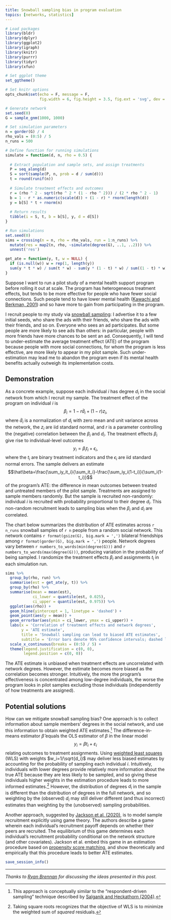 ```yaml
---
title: Snowball sampling bias in program evaluation
topics: [networks, statistics]
---
```


```r
# Load packages
library(bldr)
library(dplyr)
library(ggplot2)
library(igraph)
library(knitr)
library(purrr)
library(tidyr)
library(xfun)

# Set ggplot theme
set_ggtheme()

# Set knitr options
opts_chunk$set(echo = F, message = F,
               fig.width = 6, fig.height = 3.5, fig.ext = 'svg', dev = 'svg')

# Generate network
set.seed(0)
G = sample_gnm(1000, 1000)

# Set simulation parameters
n = gorder(G) / 4
rho_vals = (0:5) / 5
n_runs = 500

# Define function for running simulations
simulate = function(d, n, rho = 0.5) {
  
  # Extract population and sample sets, and assign treatments
  P = seq_along(d)
  S = sort(sample(P, n, prob = d / sum(d)))
  t = round(runif(n))
  
  # Simulate treatment effects and outcomes
  r = (rho ^ 2 - sqrt(rho ^ 2 * (1 - rho ^ 2))) / (2 * rho ^ 2 - 1)
  b = 1 - r * as.numeric(scale(d)) + (1 - r) * rnorm(length(d))
  y = b[S] * t + rnorm(n)
  
  # Return results
  tibble(i = S, t, b = b[S], y, d = d[S])
}

# Run simulations
set.seed(0)
sims = crossing(n = n, rho = rho_vals, run = 1:n_runs) %>%
  mutate(res = map2(n, rho, ~simulate(degree(G), ..1, ..2))) %>%
  unnest('res')

get_ate = function(y, t, w = NULL) {
  if (is.null(w)) w = rep(1, length(y))
  sum(y * t * w) / sum(t * w) - sum(y * (1 - t) * w) / sum((1 - t) * w)
}
```

Suppose I want to run a pilot study of a mental health support program before rolling it out at scale.
The program has heterogeneous treatment effects, but tends to be more effective for people who have fewer social connections.
Such people tend to have lower mental health ([Kawachi and Berkman, 2001](https://doi.org/10.1093/jurban/78.3.458)) and so have more to gain from participating in the program.

I recruit people to my study via [snowball sampling](https://en.wikipedia.org/wiki/Snowball_sampling): I advertise it to a few initial seeds, who share the ads with their friends, who share the ads with their friends, and so on.
Everyone who sees an ad participates.
But some people are more likely to see ads than others: in particular, people with more friends have more chances to be sent an ad.
Consequently, I will tend to under-estimate the average treatment effect (ATE) of the program because people with more social connections, for whom the program is less effective, are more likely to appear in my pilot sample.
Such under-estimation may lead me to abandon the program even if its mental health benefits actually outweigh its implementation costs.

## Demonstration

As a concrete example, suppose each individual $i$ has degree $d_i$ in the social network from which I recruit my sample.
The treatment effect of the program on individual $i$ is
$$\beta_i=1-r\bar{d}_i+(1-r)z_i,$$
where $\bar{d}_i$ is a normalization of $d_i$ with zero mean and unit variance across the network, the $z_i$ are iid standard normal, and $r$ is a parameter controlling the (negative) correlation between the $\beta_i$ and $d_i$.
The treatment effects $\beta_i$ give rise to individual-level outcomes
$$y_i=\beta_it_i+\epsilon_i,$$
where the $t_i$ are binary treatment indicators and the $\epsilon_i$ are iid standard normal errors.
The sample delivers an estimate
$$\hat\beta=\frac{\sum_iy_it_i}{\sum_it_i}-\frac{\sum_iy_i(1-t_i)}{\sum_i(1-t_i)}$$
of the program's ATE: the difference in mean outcomes between treated and untreated members of the pilot sample.
Treatments are assigned to sample members randomly.
But the sample is recruited non-randomly: individual $i$ is recruited with probability proportional to their degree $d_i$.
This non-random recruitment leads to sampling bias when the $\beta_i$ and $d_i$ are correlated.

The chart below summarizes the distribution of ATE estimates across `r n_runs` snowball samples of `r n` people from a random social network.
This network contains `r format(gsize(G), big.mark = ',')` bilateral friendships among `r format(gorder(G), big.mark = ',')` people.
Network degrees vary between `r numbers_to_words(min(degree(G)))` and `r numbers_to_words(max(degree(G)))`, producing variation in the probability of being sampled.
I randomize the treatment effects $\beta_i$ and assignments $t_i$ in each simulation run.

```r
sims %>%
  group_by(rho, run) %>%
  summarise(est = get_ate(y, t)) %>%
  group_by(rho) %>%
  summarise(mean = mean(est),
            ci_lower = quantile(est, 0.025),
            ci_upper = quantile(est, 0.975)) %>%
  ggplot(aes(rho)) +
  geom_hline(yintercept = 1, linetype = 'dashed') +
  geom_point(aes(y = mean)) +
  geom_errorbar(aes(ymin = ci_lower, ymax = ci_upper)) +
  labs(x = 'Correlation of treatment effects and network degrees',
       y = 'ATE estimate',
       title = 'Snowball sampling can lead to biased ATE estimates',
       subtitle = 'Error bars denote 95% confidence intervals; dashed line denotes true ATE') +
  scale_x_continuous(breaks = (0:5) / 5) +
  theme(legend.justification = c(0, 0),
        legend.position = c(0, 0))
```

The ATE estimate is unbiased when treatment effects are uncorrelated with network degrees.
However, the estimate becomes more biased as the correlation becomes stronger.
Intuitively, the more the program's effectiveness is concentrated among low-degree individuals, the worse the program looks in pilot samples excluding those individuals (independently of how treatments are assigned).

## Potential solutions

How can we mitigate snowball sampling bias?
One approach is to collect information about sample members' degrees in the social network, and use this information to obtain weighted ATE estimates.[^rds]
The difference-in-means estimator $\hat\beta$ equals the OLS estimator of $\beta$ in the linear model
$$y_i=\beta t_i+\varepsilon_i$$
relating outcomes to treatment assignments.
Using [weighted least squares](https://en.wikipedia.org/wiki/Weighted_least_squares) (WLS) with weights $w_i=1/\sqrt{d_i}$ may deliver less biased estimates by accounting for the probability of sampling each individual $i$.
Intuitively, individuals with lower degrees provide relatively more information about the true ATE because they are less likely to be sampled, and so giving these individuals higher weights in the estimation procedure leads to more informed estimates.[^sqrt]
However, the distribution of degrees $d_i$ in the sample is different than the distribution of degrees in the full network, and so weighting by the (observed) $d_i$ may still deliver different (and thus incorrect) estimates than weighting by the (unobserved) sampling probabilities.

[^rds]: This approach is conceptually similar to the "respondent-driven sampling" technique described by [Salganik and Heckathorn (2004)](https://doi.org/10.1111/j.0081-1750.2004.00152.x).

[^sqrt]: Taking square roots recognizes that the objective of WLS is to minimize the weighted sum of *squared* residuals.

Another approach, suggested by [Jackson et al. (2020)](https://dx.doi.org/10.2139/ssrn.3522256), is to model sample recruitment explicitly using game theory.
The authors describe a game wherein each individual's recruitment payoff depends on whether their peers are recruited.
The equilibrium of this game determines each individual's recruitment probability conditional on the network structure (and other covariates).
Jackson et al. embed this game in an estimation procedure based on [propensity score matching](https://en.wikipedia.org/wiki/Propensity_score_matching), and show theoretically and empirically that this procedure leads to better ATE estimates.

```r
save_session_info()
```

---

*Thanks to [Ryan Brennan](https://twitter.com/RyanBrennanEcon) for discussing the ideas presented in this post.*
